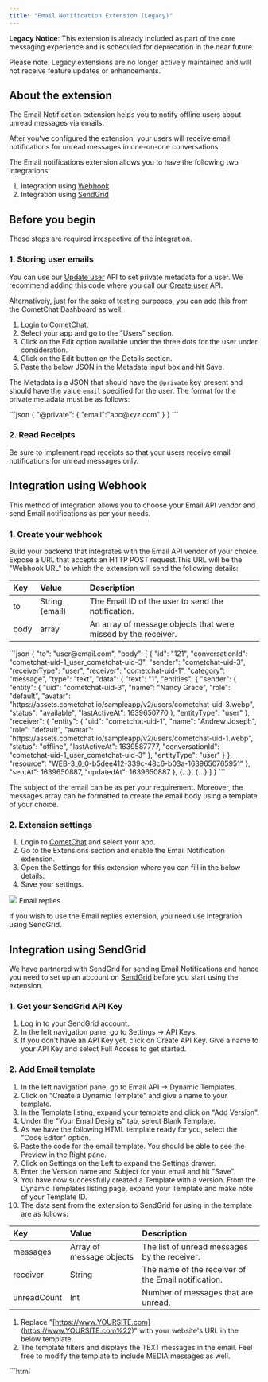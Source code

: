 ```yaml
---
title: "Email Notification Extension (Legacy)"
---
```


<Warning>

**Legacy Notice**: This extension is already included as part of the core messaging experience and is scheduled for deprecation in the near future.

Please note: Legacy extensions are no longer actively maintained and will not receive feature updates or enhancements.

</Warning>

## About the extension

The Email Notification extension helps you to notify offline users about unread messages via emails.

After you've configured the extension, your users will receive email notifications for unread messages in one-on-one conversations.

The Email notifications extension allows you to have the following two integrations:

1. Integration using [Webhook](/notifications/email-notifications#integration-using-webhook)
2. Integration using [SendGrid](/notifications/email-integration#sendgrid)

## Before you begin

These steps are required irrespective of the integration.

### 1. Storing user emails

You can use our [Update user](https://api-explorer.cometchat.com/reference/update-user) API to set private metadata for a user. We recommend adding this code where you call our [Create user](https://api-explorer.cometchat.com/reference/creates-user) API.

Alternatively, just for the sake of testing purposes, you can add this from the CometChat Dashboard as well.

1. Login to [CometChat](https://app.cometchat.com/login).
2. Select your app and go to the "Users" section.
3. Click on the Edit option available under the three dots for the user under consideration.
4. Click on the Edit button on the Details section.
5. Paste the below JSON in the Metadata input box and hit Save.

The Metadata is a JSON that should have the `@private` key present and should have the value `email` specified for the user. The format for the private metadata must be as follows:

<Tabs>
<Tab title="JSON">
```json
{
  "@private":
  {
    "email":"abc@xyz.com"
  }
}
```

</Tab>

</Tabs>

### 2. Read Receipts

Be sure to implement read receipts so that your users receive email notifications for unread messages only.

## Integration using Webhook

This method of integration allows you to choose your Email API vendor and send Email notifications as per your needs.

### 1. Create your webhook

Build your backend that integrates with the Email API vendor of your choice. Expose a URL that accepts an HTTP POST request.This URL will be the "Webhook URL" to which the extension will send the following details:

| Key  | Value          | Description                                                   |
| :---- | :-------------- | :------------------------------------------------------------- |
| to   | String (email) | The Email ID of the user to send the notification.            |
| body | array          | An array of message objects that were missed by the receiver. |

<Tabs>
<Tab title="Body of the POST request">
```json
{
  "to": "user@email.com",
  "body": [
    {
      "id": "121",
      "conversationId": "cometchat-uid-1_user_cometchat-uid-3",
      "sender": "cometchat-uid-3",
      "receiverType": "user",
      "receiver": "cometchat-uid-1",
      "category": "message",
      "type": "text",
      "data": {
        "text": "1",
        "entities": {
          "sender": {
            "entity": {
              "uid": "cometchat-uid-3",
              "name": "Nancy Grace",
              "role": "default",
              "avatar": "https://assets.cometchat.io/sampleapp/v2/users/cometchat-uid-3.webp",
              "status": "available",
              "lastActiveAt": 1639650770
            },
            "entityType": "user"
          },
          "receiver": {
            "entity": {
              "uid": "cometchat-uid-1",
              "name": "Andrew Joseph",
              "role": "default",
              "avatar": "https://assets.cometchat.io/sampleapp/v2/users/cometchat-uid-1.webp",
              "status": "offline",
              "lastActiveAt": 1639587777,
              "conversationId": "cometchat-uid-1_user_cometchat-uid-3"
            },
            "entityType": "user"
          }
        },
        "resource": "WEB-3_0_0-b5dee412-339c-48c6-b03a-1639650765951"
      },
      "sentAt": 1639650887,
      "updatedAt": 1639650887
    },
    {...}, {...}
  ]
}
```

</Tab>

</Tabs>

The subject of the email can be as per your requirement. Moreover, the messages array can be formatted to create the email body using a template of your choice.

### 2. Extension settings

1. Login to [CometChat](https://app.cometchat.com/login) and select your app.
2. Go to the Extensions section and enable the Email Notification extension.
3. Open the Settings for this extension where you can fill in the below details.
4. Save your settings.

<Frame>
  <img src="/images/ae703330-1638962591-abdb36bd2f7ce4e684d7aaa8ffa6a172.png" />
</Frame>

<Note>
Email replies

If you wish to use the Email replies extension, you need use Integration using SendGrid.

</Note>

## Integration using SendGrid

We have partnered with SendGrid for sending Email Notifications and hence you need to set up an account on [SendGrid](https://www.sendgrid.com/) before you start using the extension.

### 1. Get your SendGrid API Key

1. Log in to your SendGrid account.
2. In the left navigation pane, go to Settings -> API Keys.
3. If you don't have an API Key yet, click on Create API Key. Give a name to your API Key and select Full Access to get started.

### 2. Add Email template

1. In the left navigation pane, go to Email API -> Dynamic Templates.
2. Click on "Create a Dynamic Template" and give a name to your template.
3. In the Template listing, expand your template and click on "Add Version".
4. Under the "Your Email Designs" tab, select Blank Template.
5. As we have the following HTML template ready for you, select the "Code Editor" option.
6. Paste the code for the email template. You should be able to see the Preview in the Right pane.
7. Click on Settings on the Left to expand the Settings drawer.
8. Enter the Version name and Subject for your email and hit "Save".
9. You have now successfully created a Template with a version. From the Dynamic Templates listing page, expand your Template and make note of your Template ID.
10. The data sent from the extension to SendGrid for using in the template are as follows:

| Key         | Value                    | Description                                         |
| :----------- | :------------------------ | :--------------------------------------------------- |
| messages    | Array of message objects | The list of unread messages by the receiver.        |
| receiver    | String                   | The name of the receiver of the Email notification. |
| unreadCount | Int                      | Number of messages that are unread.                 |

<Note>

1. Replace "[https://www.YOURSITE.com](https://www.YOURSITE.com%22)" with your website's URL in the below template.
2. The template filters and displays the TEXT messages in the email. Feel free to modify the template to include MEDIA messages as well.

</Note>

<Tabs>
<Tab title="HTML">
```html
<!doctype html>
<html>
  <head>
    <meta name="viewport" content="width=device-width">
    <meta http-equiv="Content-Type" content="text/html; charset=UTF-8">
    <title>Simple Transactional Email</title>
    <style>
    /* -------------------------------------
        INLINED WITH htmlemail.io/inline
    ------------------------------------- */
    /* -------------------------------------
        RESPONSIVE AND MOBILE FRIENDLY STYLES
    ------------------------------------- */
    @media only screen and (max-width: 620px) {
      table[class=body] h1 {
        font-size: 28px !important;
        margin-bottom: 10px !important;
      }
      table[class=body] p,
            table[class=body] ul,
            table[class=body] ol,
            table[class=body] td,
            table[class=body] span,
            table[class=body] a {
        font-size: 16px !important;
      }
      table[class=body] .wrapper,
            table[class=body] .article {
        padding: 10px !important;
      }
      table[class=body] .content {
        padding: 0 !important;
      }
      table[class=body] .container {
        padding: 0 !important;
        width: 100% !important;
      }
      table[class=body] .main {
        border-left-width: 0 !important;
        border-radius: 0 !important;
        border-right-width: 0 !important;
      }
      table[class=body] .btn table {
        width: 100% !important;
      }
      table[class=body] .btn a {
        width: 100% !important;
      }
      table[class=body] .img-responsive {
        height: auto !important;
        max-width: 100% !important;
        width: auto !important;
      }
    }

    /* -------------------------------------
        PRESERVE THESE STYLES IN THE HEAD
    ------------------------------------- */
    @media all {
      .ExternalClass {
        width: 100%;
      }
      .ExternalClass,
            .ExternalClass p,
            .ExternalClass span,
            .ExternalClass font,
            .ExternalClass td,
            .ExternalClass div {
        line-height: 100%;
      }
      .apple-link a {
        color: inherit !important;
        font-family: inherit !important;
        font-size: inherit !important;
        font-weight: inherit !important;
        line-height: inherit !important;
        text-decoration: none !important;
      }
      #MessageViewBody a {
        color: inherit;
        text-decoration: none;
        font-size: inherit;
        font-family: inherit;
        font-weight: inherit;
        line-height: inherit;
      }
      .btn-primary table td:hover {
        background-color: #34495e !important;
      }
      .btn-primary a:hover {
        background-color: #34495e !important;
        border-color: #34495e !important;
      }
      .senderName {
        font-weight: bold;
        font-size:0.8em;
        text-transform: uppercase;
        color: #666;
      }
    }
    </style>
  </head>
  <body class="" style="background-color: #f6f6f6; font-family: sans-serif; -webkit-font-smoothing: antialiased; font-size: 14px; line-height: 1.4; margin: 0; padding: 0; -ms-text-size-adjust: 100%; -webkit-text-size-adjust: 100%;">
    <table border="0" cellpadding="0" cellspacing="0" class="body" style="border-collapse: separate; mso-table-lspace: 0pt; mso-table-rspace: 0pt; width: 100%; background-color: #f6f6f6;">
      <tr>
        <td style="font-family: sans-serif; font-size: 14px; vertical-align: top;"></td>
        <td class="container" style="font-family: sans-serif; font-size: 14px; vertical-align: top; display: block; Margin: 0 auto; max-width: 580px; padding: 10px; width: 580px;">
          <div class="content" style="box-sizing: border-box; display: block; Margin: 0 auto; max-width: 580px; padding: 10px;">

            <!-- START CENTERED WHITE CONTAINER -->
            <span class="preheader" style="color: transparent; display: none; height: 0; max-height: 0; max-width: 0; opacity: 0; overflow: hidden; mso-hide: all; visibility: hidden; width: 0;">This is preheader text. Some clients will show this text as a preview.</span>
            <table class="main" style="border-collapse: separate; mso-table-lspace: 0pt; mso-table-rspace: 0pt; width: 100%; background: #ffffff; border-radius: 3px;">

              <!-- START MAIN CONTENT AREA -->
              <tr>
                <td class="wrapper" style="font-family: sans-serif; font-size: 14px; vertical-align: top; box-sizing: border-box; padding: 20px;">
                  <table border="0" cellpadding="0" cellspacing="0" style="border-collapse: separate; mso-table-lspace: 0pt; mso-table-rspace: 0pt; width: 100%;">
                    <tr>
                      <td style="font-family: sans-serif; font-size: 14px; vertical-align: top;">
                        <p style="font-family: sans-serif; font-size: 25px; font-weight: bold; margin: 0; Margin-bottom: 30px;">While you were away...</p>
                        
                        <p>Hello, {{receiver}}! You have {{unreadCount}} unread messages.</p>
                        <table border="0" cellpadding="0" cellspacing="0" class="btn btn-primary" style="border-collapse: separate; mso-table-lspace: 0pt; mso-table-rspace: 0pt; width: 100%; box-sizing: border-box;">
                          <tbody>
                            
                     
{{#each messages}}
{{#if this.data.text}}
<tr>
                              <td align="left" style="font-family: sans-serif; font-size: 14px; vertical-align: top; padding-bottom: 0px;padding-right: 10px;" width="50">
 <img src="{{this.data.entities.sender.entity.avatar}}" style="border-radius:100px;border:1px solid #eee;" height="50" width="50">
 <br><br>
 </td>
<td align="left" style="font-family: sans-serif; font-size: 14px; vertical-align: top; padding-top: 7px;padding-bottom:0px;"><span class="senderName">{{this.data.entities.sender.entity.name}}</span><br/>{{this.data.text}}</td>
</tr>
 {{/if}}
{{/each}}


</tbody>
</table>
                        
                        
                        <table border="0" cellpadding="0" cellspacing="0" class="btn btn-primary" style="border-collapse: separate; mso-table-lspace: 0pt; mso-table-rspace: 0pt; width: 100%; box-sizing: border-box; margin-top:15px">
                          <tbody>
                            <tr>
                              <td align="left" style="font-family: sans-serif; font-size: 14px; vertical-align: top; padding-bottom: 15px;">
                                <table border="0" cellpadding="0" cellspacing="0" style="border-collapse: separate; mso-table-lspace: 0pt; mso-table-rspace: 0pt; width: auto;">
                                  <tbody>
                                    <tr>
                                      <td style="font-family: sans-serif; font-size: 14px; vertical-align: top; background-color: #3498db; border-radius: 5px; text-align: center;"> <a href="https://www.YOURSITE.com" target="_blank" style="display: inline-block; color: #ffffff; background-color: #3498db; border: solid 1px #3498db; border-radius: 5px; box-sizing: border-box; cursor: pointer; text-decoration: none; font-size: 14px; font-weight: bold; margin: 0; padding: 12px 25px; text-transform: capitalize; border-color: #3498db;">Visit</a> </td>
                                    </tr>
                                  </tbody>
                                </table>
                              </td>
                            </tr>
                          </tbody>
                        </table>
                        <p style="font-family: sans-serif; font-size: 14px; font-weight: normal; margin: 0; Margin-bottom: 15px;margin-top:20px;color:#666;">To unsubscribe to these notifications, <a href="<%asm_group_unsubscribe_raw_url%>" style="color:#666">click here</a>.</p>
                      </td>
                    </tr>
                  </table>
                </td>
              </tr>

            <!-- END MAIN CONTENT AREA -->
            </table>

            <!-- START FOOTER -->
            <div class="footer" style="clear: both; Margin-top: 10px; text-align: center; width: 100%;">
              <table border="0" cellpadding="0" cellspacing="0" style="border-collapse: separate; mso-table-lspace: 0pt; mso-table-rspace: 0pt; width: 100%;">

                <tr>
                  <td class="content-block powered-by" style="font-family: sans-serif; vertical-align: top; padding-bottom: 10px; padding-top: 10px; font-size: 12px; color: #999999; text-align: center;">
                    Powered by <a href="https://www.cometchat.com" style="color: #999999; font-size: 12px; text-align: center; text-decoration: none;">CometChat</a>
                  </td>
                </tr>
              </table>
            </div>
            <!-- END FOOTER -->

          <!-- END CENTERED WHITE CONTAINER -->
          </div>
        </td>
        <td style="font-family: sans-serif; font-size: 14px; vertical-align: top;"></td>
      </tr>
    </table>
  </body>
</html>
```

</Tab>

</Tabs>

### 3. Add Unsubscribe Group

An unsubscribe group will allow your users to unsubscribe to only chat email notifications and will allow you to continue to send other emails to that user via SendGrid.

1. In the left pane, go to Suppressions -> Unsubscribe Groups
2. Click on "Create New Group" and give it a name and proper description.
3. Save your new group and note down the Group ID.

### 4. Extension settings

1. Login to [CometChat](https://app.cometchat.com/login) and select your app.
2. Go to the Extensions section and enable the Email Notification extension.
3. Open the Settings for this extension where you can fill in the below details.
4. Save your settings.

<Note>
Domain Authentication

The domain used in Sender's Email needs to be Authenticated. Refer to SendGrid's documentation on [Domain Authentication](https://docs.sendgrid.com/ui/account-and-settings/how-to-set-up-domain-authentication) for more details.

</Note>

<Frame>
  <img src="/images/c6a19e8e-1638962603-d09dd80ed899c30a5300ae676fe6ad7d.png" />
</Frame>

## Receive Email Notifications

Send a message to an offline user and watch them receive an email automagically!

<Frame>
  <img src="/images/292ffc0c-1623199626-8fcde69272b0f25055ce10fa4e65f790.png" />
</Frame>
